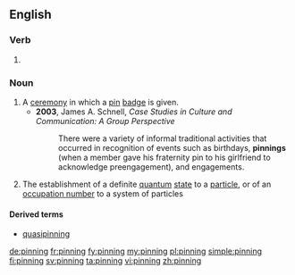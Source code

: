 ==English==

===Verb===
{{head|en|present participle}}

# {{present participle of|pin|lang=en|nocat=1}}

===Noun===
{{en-noun}}

# A [[ceremony]] in which a [[pin]] [[badge]] is given.
#* '''2003''', James A. Schnell, ''Case Studies in Culture and Communication: A Group Perspective''
#*: There were a variety of informal traditional activities that occurred in recognition of events such as birthdays, '''pinnings''' (when a member gave his fraternity pin to his girlfriend to acknowledge preengagement), and engagements.
# {{cx|physics|lang=en}} The establishment of a definite [[quantum]] [[state]] to a [[particle]], or of an [[occupation number]] to a system of particles

====Derived terms====
* [[quasipinning]]

[[de:pinning]]
[[fr:pinning]]
[[fy:pinning]]
[[my:pinning]]
[[pl:pinning]]
[[simple:pinning]]
[[fi:pinning]]
[[sv:pinning]]
[[ta:pinning]]
[[vi:pinning]]
[[zh:pinning]]